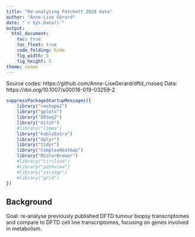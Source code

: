 ```yaml
---
title: "Re-analysing Patchett 2020 data"
author: "Anne-Lise Gérard"
date: "`r Sys.Date()`"
output:
  html_document:
    toc: true
    toc_float: true
    code_folding: hide
    fig_width: 5
    fig_height: 5
theme: cosmo
---
```


Source codes: https://github.com/Anne-LiseGerard/dftd_rnaseq
Data: https://doi.org/10.1007/s00018-019-03259-2

```r

suppressPackageStartupMessages({
    library("reshape2")
    library("gplots")
    library("DESeq2")
    library("mitch")
    #library("limma")
    library("kableExtra")
    library("dplyr")
    library("tidyr")
    library("ComplexHeatmap")
    library("RColorBrewer")
    #library("circlize")
    #library("pathview")
    #library("stringr")
    #library("grid")
})

```

## Background

Goal: re-analyse previously published DFTD tumour biopsy transcriptomes and compare to DFTD cell line transcriptomes, focusing on genes involved in metabolism.



